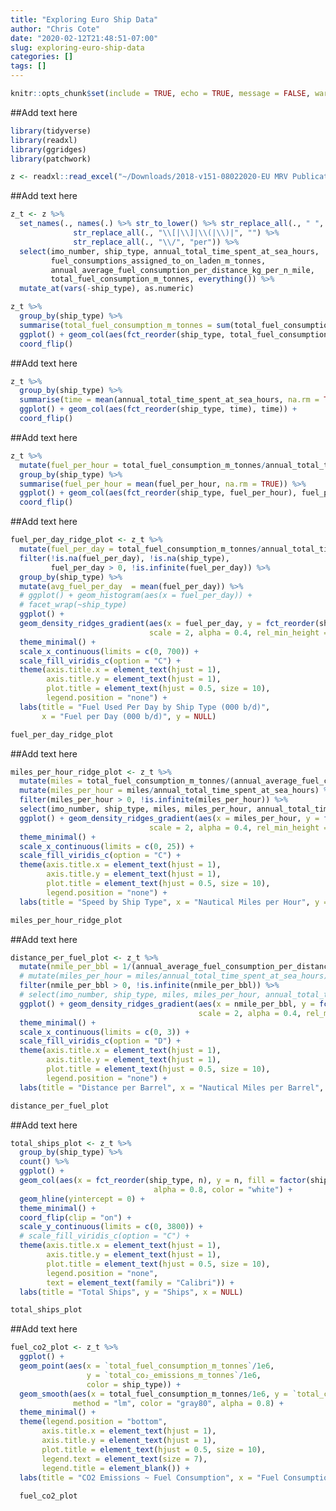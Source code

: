 ```yaml
---
title: "Exploring Euro Ship Data"
author: "Chris Cote"
date: "2020-02-12T21:48:51-07:00"
slug: exploring-euro-ship-data
categories: []
tags: []
---
```



```r
knitr::opts_chunk$set(include = TRUE, echo = TRUE, message = FALSE, warnings = FALSE)

```

##Add text here 
```r
library(tidyverse)
library(readxl)
library(ggridges)
library(patchwork)

z <- readxl::read_excel("~/Downloads/2018-v151-08022020-EU MRV Publication of information.xlsx", skip = 2)
```


##Add text here 

```r
z_t <- z %>% 
  set_names(., names(.) %>% str_to_lower() %>% str_replace_all(., " ", "_") %>% 
              str_replace_all(., "\\[|\\]|\\(|\\)|", "") %>% 
              str_replace_all(., "\\/", "per")) %>% 
  select(imo_number, ship_type, annual_total_time_spent_at_sea_hours, 
         fuel_consumptions_assigned_to_on_laden_m_tonnes,
         annual_average_fuel_consumption_per_distance_kg_per_n_mile,
         total_fuel_consumption_m_tonnes, everything()) %>% 
  mutate_at(vars(-ship_type), as.numeric)

```



```r
z_t %>% 
  group_by(ship_type) %>% 
  summarise(total_fuel_consumption_m_tonnes = sum(total_fuel_consumption_m_tonnes/365/1000*6.6, na.rm = TRUE)) %>% 
  ggplot() + geom_col(aes(fct_reorder(ship_type, total_fuel_consumption_m_tonnes), total_fuel_consumption_m_tonnes)) +
  coord_flip()
```

##Add text here 

```r
z_t %>% 
  group_by(ship_type) %>% 
  summarise(time = mean(annual_total_time_spent_at_sea_hours, na.rm = TRUE)) %>% 
  ggplot() + geom_col(aes(fct_reorder(ship_type, time), time)) +
  coord_flip()
```

##Add text here 

```r
z_t %>% 
  mutate(fuel_per_hour = total_fuel_consumption_m_tonnes/annual_total_time_spent_at_sea_hours * 24*6.6) %>% 
  group_by(ship_type) %>% 
  summarise(fuel_per_hour = mean(fuel_per_hour, na.rm = TRUE)) %>% 
  ggplot() + geom_col(aes(fct_reorder(ship_type, fuel_per_hour), fuel_per_hour)) +
  coord_flip()
```

##Add text here 

```r

fuel_per_day_ridge_plot <- z_t %>% 
  mutate(fuel_per_day = total_fuel_consumption_m_tonnes/annual_total_time_spent_at_sea_hours*24*6.6) %>% 
  filter(!is.na(fuel_per_day), !is.na(ship_type), 
         fuel_per_day > 0, !is.infinite(fuel_per_day)) %>% 
  group_by(ship_type) %>% 
  mutate(avg_fuel_per_day  = mean(fuel_per_day)) %>% 
  # ggplot() + geom_histogram(aes(x = fuel_per_day)) +
  # facet_wrap(~ship_type)
  ggplot() + 
  geom_density_ridges_gradient(aes(x = fuel_per_day, y = fct_reorder(ship_type, avg_fuel_per_day), fill = stat(x)), 
                               scale = 2, alpha = 0.4, rel_min_height = 0.01, color = "white") +
  theme_minimal() + 
  scale_x_continuous(limits = c(0, 700)) +
  scale_fill_viridis_c(option = "C") +
  theme(axis.title.x = element_text(hjust = 1),
        axis.title.y = element_text(hjust = 1),
        plot.title = element_text(hjust = 0.5, size = 10),
        legend.position = "none") +
  labs(title = "Fuel Used Per Day by Ship Type (000 b/d)",
       x = "Fuel per Day (000 b/d)", y = NULL)

fuel_per_day_ridge_plot
```

##Add text here 

```r
miles_per_hour_ridge_plot <- z_t %>% 
  mutate(miles = total_fuel_consumption_m_tonnes/(annual_average_fuel_consumption_per_distance_kg_per_n_mile/1000)) %>% 
  mutate(miles_per_hour = miles/annual_total_time_spent_at_sea_hours) %>% 
  filter(miles_per_hour > 0, !is.infinite(miles_per_hour)) %>% 
  select(imo_number, ship_type, miles, miles_per_hour, annual_total_time_spent_at_sea_hours) %>%
  ggplot() + geom_density_ridges_gradient(aes(x = miles_per_hour, y = fct_reorder(ship_type, miles_per_hour), fill = stat(x)), 
                               scale = 2, alpha = 0.4, rel_min_height = 0.01, color = "white") +
  theme_minimal() + 
  scale_x_continuous(limits = c(0, 25)) +
  scale_fill_viridis_c(option = "C") +
  theme(axis.title.x = element_text(hjust = 1),
        axis.title.y = element_text(hjust = 1),
        plot.title = element_text(hjust = 0.5, size = 10),
        legend.position = "none") +
  labs(title = "Speed by Ship Type", x = "Nautical Miles per Hour", y = NULL)

miles_per_hour_ridge_plot
```

##Add text here 

```r
distance_per_fuel_plot <- z_t %>% 
  mutate(nmile_per_bbl = 1/(annual_average_fuel_consumption_per_distance_kg_per_n_mile*6.6/1000)) %>% 
  # mutate(miles_per_hour = miles/annual_total_time_spent_at_sea_hours) %>% 
  filter(nmile_per_bbl > 0, !is.infinite(nmile_per_bbl)) %>% 
  # select(imo_number, ship_type, miles, miles_per_hour, annual_total_time_spent_at_sea_hours) %>%
  ggplot() + geom_density_ridges_gradient(aes(x = nmile_per_bbl, y = fct_reorder(ship_type, nmile_per_bbl), fill = stat(x)), 
                                          scale = 2, alpha = 0.4, rel_min_height = 0.01, color = "white") +
  theme_minimal() + 
  scale_x_continuous(limits = c(0, 3)) +
  scale_fill_viridis_c(option = "D") +
  theme(axis.title.x = element_text(hjust = 1),
        axis.title.y = element_text(hjust = 1),
        plot.title = element_text(hjust = 0.5, size = 10),
        legend.position = "none") +
  labs(title = "Distance per Barrel", x = "Nautical Miles per Barrel", y = NULL)

distance_per_fuel_plot
```
##Add text here 

```r
total_ships_plot <- z_t %>% 
  group_by(ship_type) %>% 
  count() %>% 
  ggplot() + 
  geom_col(aes(x = fct_reorder(ship_type, n), y = n, fill = factor(ship_type)), 
                                alpha = 0.8, color = "white") +
  geom_hline(yintercept = 0) +
  theme_minimal() + 
  coord_flip(clip = "on") + 
  scale_y_continuous(limits = c(0, 3800)) +
  # scale_fill_viridis_c(option = "C") +
  theme(axis.title.x = element_text(hjust = 1),
        axis.title.y = element_text(hjust = 1),
        plot.title = element_text(hjust = 0.5, size = 10),
        legend.position = "none",
        text = element_text(family = "Calibri")) +
  labs(title = "Total Ships", y = "Ships", x = NULL) 

total_ships_plot
```

##Add text here 

```r
fuel_co2_plot <- z_t %>% 
  ggplot() +
  geom_point(aes(x = `total_fuel_consumption_m_tonnes`/1e6, 
                 y = `total_co₂_emissions_m_tonnes`/1e6, 
                 color = ship_type)) +
  geom_smooth(aes(x = total_fuel_consumption_m_tonnes/1e6, y = `total_co₂_emissions_m_tonnes`/1e6), 
              method = "lm", color = "gray80", alpha = 0.8) + 
  theme_minimal() +
  theme(legend.position = "bottom",
       axis.title.x = element_text(hjust = 1),
       axis.title.y = element_text(hjust = 1),
       plot.title = element_text(hjust = 0.5, size = 10),
       legend.text = element_text(size = 7),
       legend.title = element_blank()) +
  labs(title = "CO2 Emissions ~ Fuel Consumption", x = "Fuel Consumption (Milion Tonnes)", y = "CO2 Emissions (Million Tonnes)")
  
  fuel_co2_plot

```

<!-- # ```{r patchwork} -->
<!-- # total_ships_plot/(distance_per_fuel_plot + fuel_per_day_ridge_plot)/fuel_co2_plot  + -->
<!-- #   patchwork::plot_annotation(title = "Exploration of Ship Data from EU Dataset", -->
<!-- #                              caption = "Source: THETIS-MRV, ESAI Energy",  -->
<!-- #                              theme = theme(text = element_text(family = "Calibri"),  -->
<!-- #                                            plot.title = element_text(hjust = 0.5, face = "bold", family = "Calibri", size = 16))) -->
<!-- # ``` -->

